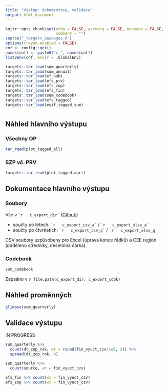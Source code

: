 ```yaml
---
title: "Výstup: dokumentace, validace"
output: html_document
---
```


```r
knitr::opts_chunk$set(echo = FALSE, warning = FALSE, message = FALSE,
                      comment = "")
source("_targets_packages.R")
options(crayon.enabled = FALSE)
cnf <- config::get()
names(cnf) <- paste0("c_", names(cnf))
list2env(cnf, envir = .GlobalEnv)
```

```r
targets::tar_load(sum_quarterly)
targets::tar_load(sum_annual)
targets::tar_load(ef_pub)
targets::tar_load(efs_prv)
targets::tar_load(efs_zop)
targets::tar_load(efs_fin)
targets::tar_load(sum_codebook)
targets::tar_load(efs_tagged)
targets::tar_load(esif_tagged_sum)
```

# {.tabset}

## Náhled hlavního výstupu {.tabset .tabset-pills}

### Všechny OP

```r
tar_read(plot_tagged_all)
```

### SZP vč. PRV

```r
targets::tar_read(plot_tagged_agri)
```



## Dokumentace hlavního výstupu

### Soubory

Vše v `` `r  
c_export_dir` `` ([Github](`r paste0(c_repo_remote, "/tree/master/", c_export_dir)`)) 

- součty po letech: `` `r  
c_export_csv_a` `` / `` `r  
c_export_xlsx_a` ``
- součty po čtvrtletích: `` `r  
c_export_csv_q` `` / `` `r  
c_export_xlsx_q` ``

CSV soubory uzpůsobeny pro Excel (úprava konce řádků) a CEE region (odděleno středníky, desetinná čárka).

### Codebook

```r
sum_codebook
```

Zapsáno v `r file.path(c_export_dir, c_export_cdbk)`

## Náhled proměnných

```r
glimpse(sum_quarterly)
```

## Validace výstupu

IN PROGRESS

```r
sum_quarterly %>% 
  count(dt_zop_rok, wt = round(fin_vyuct_czv/1e9, 2)) %>% 
  spread(dt_zop_rok, n)
```

```r
sum_quarterly %>% 
  count(source, wt = fin_vyuct_czv)
```

```r
efs_fin %>% count(wt = fin_vyuct_czv)
efs_zop %>% count(wt = fin_vyuct_czv)
```

